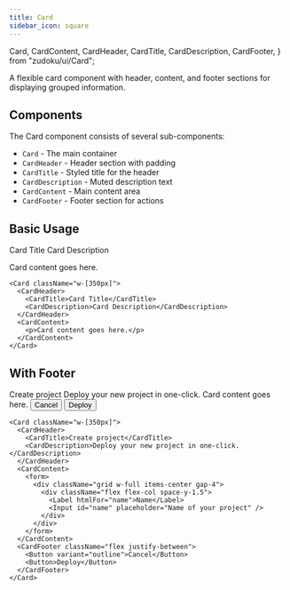 ```yaml
---
title: Card
sidebar_icon: square
---
```


  Card,
  CardContent,
  CardHeader,
  CardTitle,
  CardDescription,
  CardFooter,
} from "zudoku/ui/Card";

A flexible card component with header, content, and footer sections for displaying grouped
information.

## Components

The Card component consists of several sub-components:

- `Card` - The main container
- `CardHeader` - Header section with padding
- `CardTitle` - Styled title for the header
- `CardDescription` - Muted description text
- `CardContent` - Main content area
- `CardFooter` - Footer section for actions

## Basic Usage

<Card className="w-[350px] not-prose">
  <CardHeader>
    <CardTitle>Card Title</CardTitle>
    <CardDescription>Card Description</CardDescription>
  </CardHeader>
  <CardContent>
    <p>Card content goes here.</p>
  </CardContent>
</Card>

```tsx
<Card className="w-[350px]">
  <CardHeader>
    <CardTitle>Card Title</CardTitle>
    <CardDescription>Card Description</CardDescription>
  </CardHeader>
  <CardContent>
    <p>Card content goes here.</p>
  </CardContent>
</Card>
```

## With Footer

<Card className="w-[350px] not-prose">
  <CardHeader>
    <CardTitle>Create project</CardTitle>
    <CardDescription>Deploy your new project in one-click.</CardDescription>
  </CardHeader>
  <CardContent>Card content goes here.</CardContent>
  <CardFooter className="flex justify-between">
    <Button variant="outline">Cancel</Button>
    <Button>Deploy</Button>
  </CardFooter>
</Card>

```tsx
<Card className="w-[350px]">
  <CardHeader>
    <CardTitle>Create project</CardTitle>
    <CardDescription>Deploy your new project in one-click.</CardDescription>
  </CardHeader>
  <CardContent>
    <form>
      <div className="grid w-full items-center gap-4">
        <div className="flex flex-col space-y-1.5">
          <Label htmlFor="name">Name</Label>
          <Input id="name" placeholder="Name of your project" />
        </div>
      </div>
    </form>
  </CardContent>
  <CardFooter className="flex justify-between">
    <Button variant="outline">Cancel</Button>
    <Button>Deploy</Button>
  </CardFooter>
</Card>
```

